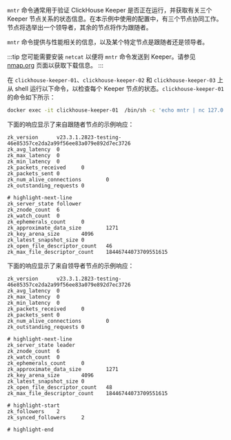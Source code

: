 `mntr` 命令通常用于验证 ClickHouse Keeper 是否正在运行，并获取有关三个 Keeper 节点关系的状态信息。在本示例中使用的配置中，有三个节点协同工作。节点将选举出一个领导者，其余的节点将作为跟随者。

`mntr` 命令提供与性能相关的信息，以及某个特定节点是跟随者还是领导者。

:::tip
您可能需要安装 `netcat` 以便将 `mntr` 命令发送到 Keeper。请参见 [nmap.org](https://nmap.org/ncat/) 页面以获取下载信息。
:::

在 `clickhouse-keeper-01`、`clickhouse-keeper-02` 和 `clickhouse-keeper-03` 上从 shell 运行以下命令，以检查每个 Keeper 节点的状态。`clickhouse-keeper-01` 的命令如下所示：

```bash
docker exec -it clickhouse-keeper-01  /bin/sh -c 'echo mntr | nc 127.0.0.1 9181'
```

下面的响应显示了来自跟随者节点的示例响应：

```response title="Response"
zk_version      v23.3.1.2823-testing-46e85357ce2da2a99f56ee83a079e892d7ec3726
zk_avg_latency  0
zk_max_latency  0
zk_min_latency  0
zk_packets_received     0
zk_packets_sent 0
zk_num_alive_connections        0
zk_outstanding_requests 0

# highlight-next-line
zk_server_state follower
zk_znode_count  6
zk_watch_count  0
zk_ephemerals_count     0
zk_approximate_data_size        1271
zk_key_arena_size       4096
zk_latest_snapshot_size 0
zk_open_file_descriptor_count   46
zk_max_file_descriptor_count    18446744073709551615
```

下面的响应显示了来自领导者节点的示例响应：

```response title="Response"
zk_version      v23.3.1.2823-testing-46e85357ce2da2a99f56ee83a079e892d7ec3726
zk_avg_latency  0
zk_max_latency  0
zk_min_latency  0
zk_packets_received     0
zk_packets_sent 0
zk_num_alive_connections        0
zk_outstanding_requests 0

# highlight-next-line
zk_server_state leader
zk_znode_count  6
zk_watch_count  0
zk_ephemerals_count     0
zk_approximate_data_size        1271
zk_key_arena_size       4096
zk_latest_snapshot_size 0
zk_open_file_descriptor_count   48
zk_max_file_descriptor_count    18446744073709551615

# highlight-start
zk_followers    2
zk_synced_followers     2

# highlight-end
```
